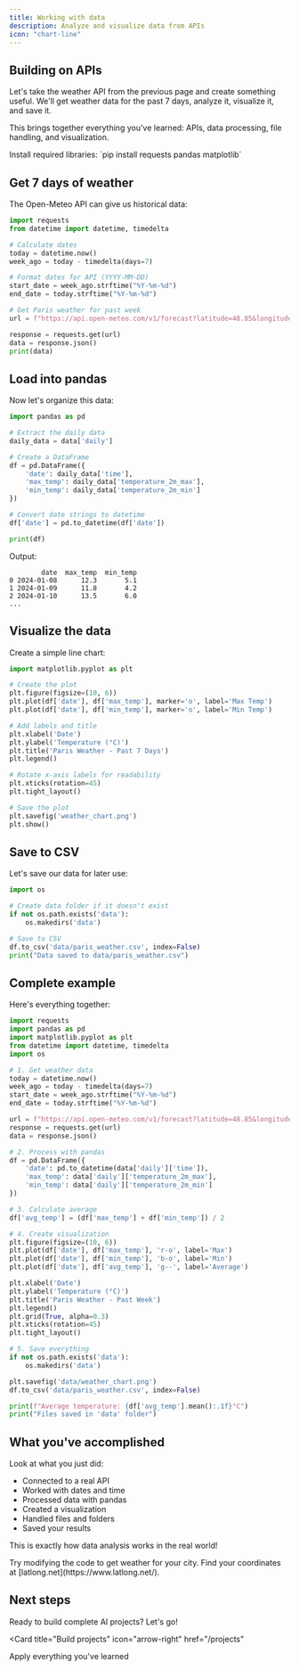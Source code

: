 ```yaml
---
title: Working with data
description: Analyze and visualize data from APIs
icon: "chart-line"
---
```


## Building on APIs

Let's take the weather API from the previous page and create something useful. We'll get weather data for the past 7 days, analyze it, visualize it, and save it.

This brings together everything you've learned: APIs, data processing, file handling, and visualization.

<Note>
  Install required libraries: `pip install requests pandas matplotlib`
</Note>

## Get 7 days of weather

The Open-Meteo API can give us historical data:

```python
import requests
from datetime import datetime, timedelta

# Calculate dates
today = datetime.now()
week_ago = today - timedelta(days=7)

# Format dates for API (YYYY-MM-DD)
start_date = week_ago.strftime("%Y-%m-%d")
end_date = today.strftime("%Y-%m-%d")

# Get Paris weather for past week
url = f"https://api.open-meteo.com/v1/forecast?latitude=48.85&longitude=2.35&start_date={start_date}&end_date={end_date}&daily=temperature_2m_max,temperature_2m_min"

response = requests.get(url)
data = response.json()
print(data)
```

## Load into pandas

Now let's organize this data:

```python
import pandas as pd

# Extract the daily data
daily_data = data['daily']

# Create a DataFrame
df = pd.DataFrame({
    'date': daily_data['time'],
    'max_temp': daily_data['temperature_2m_max'],
    'min_temp': daily_data['temperature_2m_min']
})

# Convert date strings to datetime
df['date'] = pd.to_datetime(df['date'])

print(df)
```

Output:
```
        date  max_temp  min_temp
0 2024-01-08      12.3       5.1
1 2024-01-09      11.8       4.2
2 2024-01-10      13.5       6.0
...
```

## Visualize the data

Create a simple line chart:

```python
import matplotlib.pyplot as plt

# Create the plot
plt.figure(figsize=(10, 6))
plt.plot(df['date'], df['max_temp'], marker='o', label='Max Temp')
plt.plot(df['date'], df['min_temp'], marker='o', label='Min Temp')

# Add labels and title
plt.xlabel('Date')
plt.ylabel('Temperature (°C)')
plt.title('Paris Weather - Past 7 Days')
plt.legend()

# Rotate x-axis labels for readability
plt.xticks(rotation=45)
plt.tight_layout()

# Save the plot
plt.savefig('weather_chart.png')
plt.show()
```

## Save to CSV

Let's save our data for later use:

```python
import os

# Create data folder if it doesn't exist
if not os.path.exists('data'):
    os.makedirs('data')

# Save to CSV
df.to_csv('data/paris_weather.csv', index=False)
print("Data saved to data/paris_weather.csv")
```

## Complete example

Here's everything together:

```python
import requests
import pandas as pd
import matplotlib.pyplot as plt
from datetime import datetime, timedelta
import os

# 1. Get weather data
today = datetime.now()
week_ago = today - timedelta(days=7)
start_date = week_ago.strftime("%Y-%m-%d")
end_date = today.strftime("%Y-%m-%d")

url = f"https://api.open-meteo.com/v1/forecast?latitude=48.85&longitude=2.35&start_date={start_date}&end_date={end_date}&daily=temperature_2m_max,temperature_2m_min"
response = requests.get(url)
data = response.json()

# 2. Process with pandas
df = pd.DataFrame({
    'date': pd.to_datetime(data['daily']['time']),
    'max_temp': data['daily']['temperature_2m_max'],
    'min_temp': data['daily']['temperature_2m_min']
})

# 3. Calculate average
df['avg_temp'] = (df['max_temp'] + df['min_temp']) / 2

# 4. Create visualization
plt.figure(figsize=(10, 6))
plt.plot(df['date'], df['max_temp'], 'r-o', label='Max')
plt.plot(df['date'], df['min_temp'], 'b-o', label='Min')
plt.plot(df['date'], df['avg_temp'], 'g--', label='Average')

plt.xlabel('Date')
plt.ylabel('Temperature (°C)')
plt.title('Paris Weather - Past Week')
plt.legend()
plt.grid(True, alpha=0.3)
plt.xticks(rotation=45)
plt.tight_layout()

# 5. Save everything
if not os.path.exists('data'):
    os.makedirs('data')

plt.savefig('data/weather_chart.png')
df.to_csv('data/paris_weather.csv', index=False)

print(f"Average temperature: {df['avg_temp'].mean():.1f}°C")
print("Files saved in 'data' folder")
```

## What you've accomplished

Look at what you just did:
- Connected to a real API
- Worked with dates and time
- Processed data with pandas
- Created a visualization
- Handled files and folders
- Saved your results

This is exactly how data analysis works in the real world!

<Tip>
  Try modifying the code to get weather for your city. Find your coordinates at [latlong.net](https://www.latlong.net/).
</Tip>

## Next steps

Ready to build complete AI projects? Let's go!

<Card
  title="Build projects"
  icon="arrow-right"
  href="/projects"
>
  Apply everything you've learned
</Card>